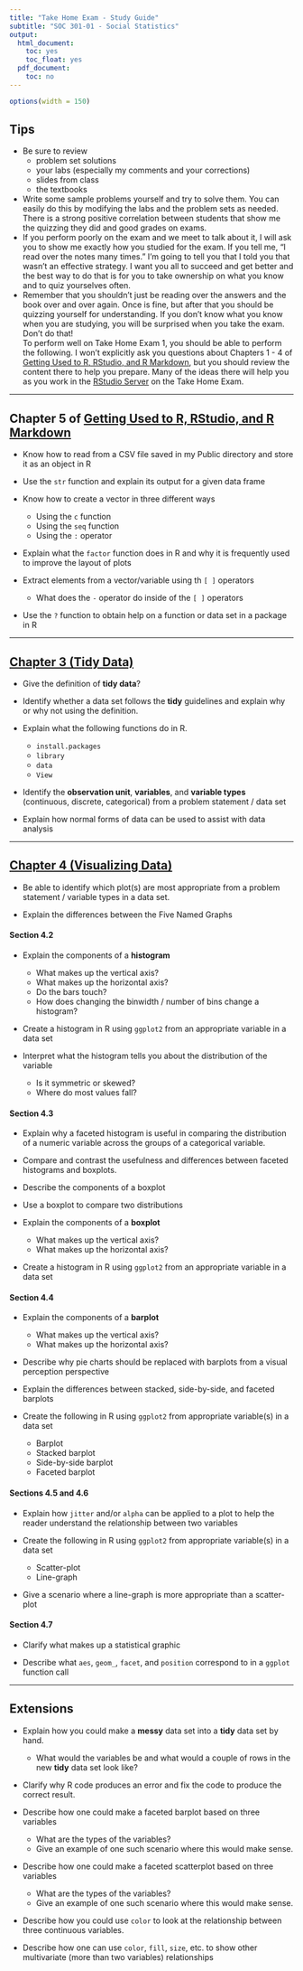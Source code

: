 ```yaml
---
title: "Take Home Exam - Study Guide"
subtitle: "SOC 301-01 - Social Statistics"
output:
  html_document:
    toc: yes
    toc_float: yes
  pdf_document:
    toc: no
---
```


```r
options(width = 150)
```


## Tips

- Be sure to review
    * problem set solutions
    * your labs (especially my comments and your corrections)
    * slides from class
    * the textbooks
- Write some sample problems yourself and try to solve them.  You can easily do this by modifying the labs and the problem sets as needed.  There is a strong positive correlation between students that show me the quizzing they did and good grades on exams.
- If you perform poorly on the exam and we meet to talk about it, I will ask you to show me exactly how you studied for the exam.  If you tell me, "I read over the notes many times." I'm going to tell you that I told you that wasn't an effective strategy.  I want you all to succeed and get better and the best way to do that is for you to take ownership on what you know and to quiz yourselves often.
- Remember that you shouldn't just be reading over the answers and the book over and over again.  Once is fine, but after that you should be quizzing yourself for understanding.  If you don't know what you know when you are studying, you will be surprised when you take the exam.  Don't do that!    
To perform well on Take Home Exam 1, you should be able to perform the following.  I won't explicitly ask you questions about Chapters 1 - 4 of [Getting Used to R, RStudio, and R Markdown](https://ismayc.github.io/rbasics-book), but you should review the content there to help you prepare.  Many of the ideas there will help you as you work in the [RStudio Server](http://beta.rstudio.org) on the Take Home Exam.

***

## Chapter 5 of [Getting Used to R, RStudio, and R Markdown](https://ismayc.github.io/rbasics-book)

- Know how to read from a CSV file saved in my Public directory and store it as an object in R

- Use the `str` function and explain its output for a given data frame

- Know how to create a vector in three different ways
    - Using the `c` function
    - Using the `seq` function
    - Using the `:` operator
    
- Explain what the `factor` function does in R and why it is frequently used to improve the layout of plots

- Extract elements from a vector/variable using th `[ ]` operators
    * What does the `-` operator do inside of the `[ ]` operators
    
- Use the `?` function to obtain help on a function or data set in a package in R

***

## [Chapter 3 (Tidy Data)](https://ismayc.github.io/moderndiver-book/3-tidy.html)

- Give the definition of **tidy data**?

- Identify whether a data set follows the **tidy** guidelines and explain why or why not using the definition.

- Explain what the following functions do in R.
    - `install.packages`
    - `library`
    - `data`
    - `View`

- Identify the **observation unit**, **variables**, and **variable types** (continuous, discrete, categorical) from a problem statement / data set

- Explain how normal forms of data can be used to assist with data analysis

***

## [Chapter 4 (Visualizing Data)](https://ismayc.github.io/moderndiver-book/)

- Be able to identify which plot(s) are most appropriate from a problem statement / variable types in a data set.

- Explain the differences between the Five Named Graphs

#### Section 4.2

- Explain the components of a **histogram**
    - What makes up the vertical axis?
    - What makes up the horizontal axis?
    - Do the bars touch?
    - How does changing the binwidth / number of bins change a histogram?
    
- Create a histogram in R using `ggplot2` from an appropriate variable in a data set

- Interpret what the histogram tells you about the distribution of the variable
    - Is it symmetric or skewed?
    - Where do most values fall?
  
#### Section 4.3  

- Explain why a faceted histogram is useful in comparing the distribution of a numeric variable across the groups of a categorical variable.

- Compare and contrast the usefulness and differences between faceted histograms and boxplots.

- Describe the components of a boxplot

- Use a boxplot to compare two distributions

- Explain the components of a **boxplot**
    - What makes up the vertical axis?
    - What makes up the horizontal axis?

- Create a histogram in R using `ggplot2` from an appropriate variable in a data set


#### Section 4.4

- Explain the components of a **barplot**
    - What makes up the vertical axis?
    - What makes up the horizontal axis?

- Describe why pie charts should be replaced with barplots from a visual perception perspective

- Explain the differences between stacked, side-by-side, and faceted barplots

- Create the following in R using `ggplot2` from appropriate variable(s) in a data set
     - Barplot
     - Stacked barplot
     - Side-by-side barplot
     - Faceted barplot
 
#### Sections 4.5 and 4.6

- Explain how `jitter` and/or `alpha` can be applied to a plot to help the reader understand the relationship between two variables
  
- Create the following in R using `ggplot2` from appropriate variable(s) in a data set
     - Scatter-plot
     - Line-graph
 
- Give a scenario where a line-graph is more appropriate than a scatter-plot

#### Section 4.7

- Clarify what makes up a statistical graphic

- Describe what `aes`, `geom_`, `facet`, and `position` correspond to in a `ggplot` function call
  
***
    
## Extensions

- Explain how you could make a **messy** data set into a **tidy** data set by hand.
    - What would the variables be and what would a couple of rows in the new **tidy** data set look like?

- Clarify why R code produces an error and fix the code to produce the correct result.

- Describe how one could make a faceted barplot based on three variables
    - What are the types of the variables?
    - Give an example of one such scenario where this would make sense.

- Describe how one could make a faceted scatterplot based on three variables
    - What are the types of the variables?
    - Give an example of one such scenario where this would make sense.
    
- Describe how you could use `color` to look at the relationship between three continuous variables.   

- Describe how one can use `color`, `fill`, `size`, etc. to show other multivariate (more than two variables) relationships
